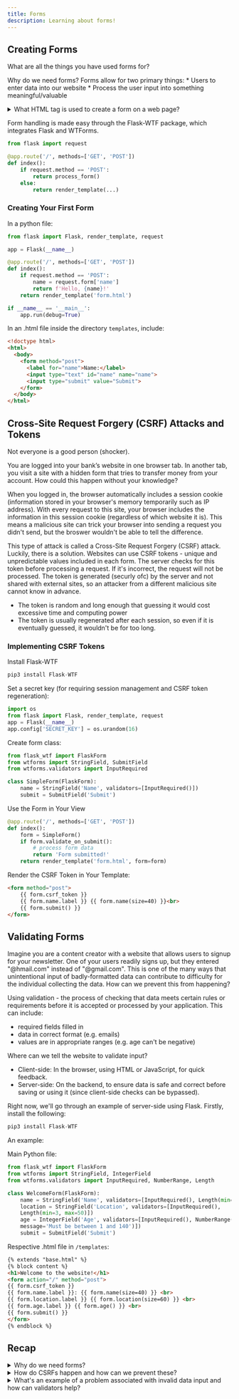 ```yaml
---
title: Forms
description: Learning about forms!
---
```






## Creating Forms

What are all the things you have used forms for? 

Why do we need forms? Forms allow for two primary things: 
    * Users to enter data into our website
    * Process the user input into something meaningful/valuable


<details>
  <summary>What HTML tag is used to create a form on a web page?</summary>
  <div style={{ marginLeft: "20px" }}>
    <p>The <code>&lt;form&gt;</code> tag</p>
  </div>
</details>


Form handling is made easy through the Flask-WTF package, which integrates Flask and WTForms. 

```python
from flask import request

@app.route('/', methods=['GET', 'POST'])
def index():
    if request.method == 'POST':
        return process_form()
    else:
        return render_template(...)
```

### Creating Your First Form

In a python file:

```python
from flask import Flask, render_template, request

app = Flask(__name__)

@app.route('/', methods=['GET', 'POST'])
def index():
    if request.method == 'POST':
        name = request.form['name']
        return f'Hello, {name}!'
    return render_template('form.html')

if __name__ == '__main__':
    app.run(debug=True)
```

In an .html file inside the directory `templates`, include: 

```html
<!doctype html>
<html>
  <body>
    <form method="post">
      <label for="name">Name:</label>
      <input type="text" id="name" name="name">
      <input type="submit" value="Submit">
    </form>
  </body>
</html>
```


## Cross-Site Request Forgery (CSRF) Attacks and Tokens


Not everyone is a good person (shocker). 

You are logged into your bank’s website in one browser tab. In another tab, you visit a site with a hidden form that tries to 
transfer money from your account. How could this happen without your knowledge?

When you logged in, the browser automatically includes a session cookie (information stored in your 
browser's memory temporarily such as IP address). With every request to this site, your browser includes 
the information in this session cookie (regardless of which website it is). This means a malicious site can 
trick your browser into sending a request you didn't send, but the broswer wouldn't be able to tell the difference. 

This type of attack is called a Cross-Site Request Forgery (CSRF) attack. Luckily, there is a solution. Websites can use CSRF tokens - 
unique and unpredictable values included in each form. The server checks for this token before processing a request. If it's incorrect, 
the request will not be processed.  The token is generated (securly ofc) by the server and not shared with external sites, 
so an attacker from a different malicious site cannot know in advance. 
- The token is random and long enough that guessing it would cost excessive time and computing power
- The token is usually regenerated after each session, so even if it is eventually guessed, it wouldn't be for too long. 


### Implementing CSRF Tokens
Install Flask-WTF
```python
pip3 install Flask-WTF
```

Set a secret key (for requiring session management and CSRF token regeneration): 
```python
import os
from flask import Flask, render_template, request
app = Flask(__name__)
app.config['SECRET_KEY'] = os.urandom(16)
```

Create form class:
```python
from flask_wtf import FlaskForm
from wtforms import StringField, SubmitField
from wtforms.validators import InputRequired

class SimpleForm(FlaskForm):
    name = StringField('Name', validators=[InputRequired()])
    submit = SubmitField('Submit')
```

Use the Form in Your View
```python
@app.route('/', methods=['GET', 'POST'])
def index():
    form = SimpleForm()
    if form.validate_on_submit():
        # process form data
        return 'Form submitted!'
    return render_template('form.html', form=form)
```

Render the CSRF Token in Your Template:

```html
<form method="post">
    {{ form.csrf_token }}
    {{ form.name.label }} {{ form.name(size=40) }}<br>
    {{ form.submit() }}
</form>
```


## Validating Forms

Imagine you are a content creator with a website that allows users to signup for your newsletter. 
One of your users readily signs up, but they entered "@hmail.com" instead of "@gmail.com". This is one of the many ways that unintentional 
input of badly-formatted data can contribute to difficulty for the individual collecting the data. How can we prevent this from happening? 

Using validation - the process of checking that data meets certain rules or requirements before it is accepted or processed 
by your application. This can include:
- required fields filled in
- data in correct format (e.g. emails)
- values are in appropriate ranges (e.g. age can't be negative)

Where can we tell the website to validate input? 
* Client-side: In the browser, using HTML or JavaScript, for quick feedback.
* Server-side: On the backend, to ensure data is safe and correct before saving or using it (since client-side checks can be bypassed).

Right now, we'll go through an example of server-side using Flask. Firstly, install the following: 

```python
pip3 install Flask-WTF
```

An example: 

Main Python file: 
```python
from flask_wtf import FlaskForm
from wtforms import StringField, IntegerField
from wtforms.validators import InputRequired, NumberRange, Length

class WelcomeForm(FlaskForm):
    name = StringField('Name', validators=[InputRequired(), Length(min=4, max=30)])
    location = StringField('Location', validators=[InputRequired(),
    Length(min=3, max=50)])
    age = IntegerField('Age', validators=[InputRequired(), NumberRange(min=1, max=140,
    message='Must be between 1 and 140')])
    submit = SubmitField('Submit')
```

Respective .html file in `/templates`:
```html
{% extends "base.html" %}
{% block content %}
<h1>Welcome to the website!</h1>
<form action="/" method="post">
{{ form.csrf_token }}
{{ form.name.label }}: {{ form.name(size=40) }} <br>
{{ form.location.label }} {{ form.location(size=60) }} <br>
{{ form.age.label }} {{ form.age() }} <br>
{{ form.submit() }}
</form>
{% endblock %}
```


## Recap 

<details>
  <summary>Why do we need forms? </summary>
  <div style={{ marginLeft: "20px" }}>
    <p>
    Allowing users to enter data and processing the input into something meaningful. 
    </p>
  </div>
</details>

<details>
  <summary>How do CSRFs happen and how can we prevent these?</summary>
  <div style={{ marginLeft: "20px" }}>
    <p>
    Cross-Site Request Forgery attacks occur when a malicious website tricks a user's browser into submitting a 
    request to another site where the user is already authenticated. The target site can't tell that the request 
    wasn't made intentionally by the user because the browser automatically includes session cookies with each request. 

    By using a CSRF token — a unique, random value generated for each session and included in every form - the server checks that the token matches what it expects. 
    If the token is missing or incorrect, the request is rejected.In Flask, this is commonly handled using the Flask-WTF extension, which automatically adds and 
    checks CSRF tokens. 
    </p>
  </div>
</details>

<details>
  <summary>What's an example of a problem associated with invalid data input and how can validators help?</summary>
  <div style={{ marginLeft: "20px" }}>
    <p>
    A user might enter an age as "-5" or leave a required field blank, which can lead to errors in intended functionality or even security issues.
    Validators in Flask (using Flask-WTF and WTForms) help by automatically checking that form fields meet certain requirements before processing. 
    </p>
  </div>
</details>